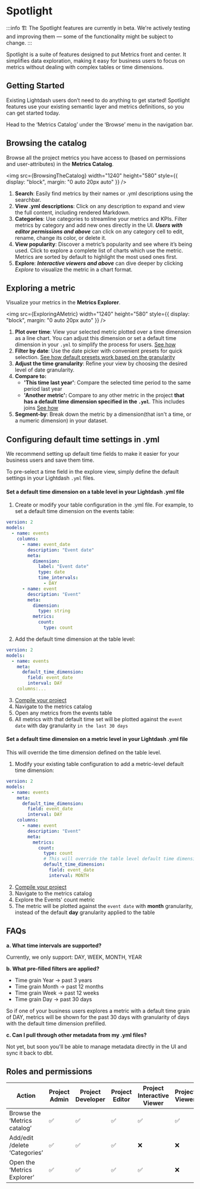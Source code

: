 
# Spotlight

:::info
🏗️ The Spotlight features are currently in beta. We're actively testing and improving them — some of the functionality might be subject to change.
:::

Spotlight is a suite of features designed to put Metrics front and center. It simplifies data exploration, making it easy for business users to focus on metrics without dealing with complex tables or time dimensions.

## Getting Started

Existing Lightdash users don’t need to do anything to get started! Spotlight features use your existing semantic layer and metrics definitions, so you can get started today.

Head to the ‘Metrics Catalog’ under the ‘Browse’ menu in the navigation bar.

## Browsing the catalog

Browse all the project metrics you have access to (based on permissions and user-attributes) in the **Metrics Catalog**.

<img
  src={BrowsingTheCatalog}
  width="1240"
  height="580"
  style={{ display: "block", margin: "0 auto 20px auto" }}
/>

1. **Search**: Easily find metrics by their names or .yml descriptions using the searchbar.
2. **View .yml descriptions**: Click on any description to expand and view the full content, including rendered Markdown.
3. **Categories**: Use categories to streamline your metrics and KPIs. Filter metrics by category and add new ones directly in the UI. **_Users with editor permissions and above_** can click on any category cell to edit, rename, change its color, or delete it.
4. **View popularity**: Discover a metric’s popularity and see where it’s being used. Click to explore a complete list of charts which use the metric. Metrics are sorted by default to highlight the most used ones first.
5. **Explore**: **_Interactive viewers and above_** can dive deeper by clicking _Explore_ to visualize the metric in a chart format.

## Exploring a metric

Visualize your metrics in the **Metrics Explorer**.

<img
  src={ExploringAMetric}
  width="1240"
  height="580"
  style={{ display: "block", margin: "0 auto 20px auto" }}
/>

1. **Plot over time**: View your selected metric plotted over a time dimension as a line chart. You can adjust this dimension or set a default time dimension in your `.yml` to simplify the process for users. [See how](#configuring-default-time-settings-in-yml)
2. **Filter by date**: Use the date picker with convenient presets for quick selection. [See how default presets work based on the granularity](#faq)
3. **Adjust the time granularity**: Refine your view by choosing the desired level of date granularity.
4. **Compare to:**
   - **'This time last year'**: Compare the selected time period to the same period last year
   - **'Another metric':** Compare to any other metric in the project **that has a default time dimension specified in the `.yml`**. This includes joins [See how](#configuring-default-time-settings-in-yml)
5. **Segment-by**: Break down the metric by a dimension(that isn't a time, or a numeric dimension) in your dataset.

## Configuring default time settings in .yml

We recommend setting up default time fields to make it easier for your business users and save them time.

To pre-select a time field in the explore view, simply define the default settings in your Lightdash `.yml` files.

#### Set a default time dimension on a table level in your Lightdash .yml file

1. Create or modify your table configuration in the .yml file. For example, to set a default time dimension on the events table:

```yml
version: 2
models:
  - name: events
    columns:
      - name: event_date
        description: "Event date"
        meta:
          dimension:
            label: "Event date"
            type: date
            time_intervals:
              - DAY
      - name: event
        description: "Event"
        meta:
          dimension:
            type: string
          metrics:
            count:
              type: count
```

2. Add the default time dimension at the table level:

```yml
version: 2
models:
  - name: events
    meta:
      default_time_dimension:
        field: event_date
        interval: DAY
    columns:...
```

3. [Compile your project](/references/dbt-projects.mdx)
4. Navigate to the metrics catalog
5. Open any metrics from the events table
6. All metrics with that default time set will be plotted against the `event date` with day granularity `in the last 30 days`

#### Set a default time dimension on a metric level in your Lightdash .yml file

This will override the time dimension defined on the table level.

1. Modify your existing table configuration to add a metric-level default time dimension:

```yml
version: 2
models:
  - name: events
    meta:
      default_time_dimension:
        field: event_date
        interval: DAY
    columns:
      - name: event
        description: "Event"
        meta:
          metrics:
            count:
              type: count
              # This will override the table level default time dimension
              default_time_dimension:
                field: event_date
                interval: MONTH
```

2. [Compile your project](/references/dbt-projects.mdx)
3. Navigate to the metrics catalog
4. Explore the Events' count metric
5. The metric will be plotted against the `event date` with **month** granularity, instead of the default **day** granularity applied to the table

## FAQs

**a. What time intervals are supported?**

Currently, we only support: DAY, WEEK, MONTH, YEAR

**b. What pre-filled filters are applied?**

- Time grain Year -> past 3 years
- Time grain Month -> past 12 months
- Time grain Week -> past 12 weeks
- Time grain Day -> past 30 days

So if one of your business users explores a metric with a default time grain of DAY, metrics will be shown for the past 30 days with granularity of days with the default time dimension prefilled.

**c. Can I pull through other metadata from my .yml files?**

Not yet, but soon you'll be able to manage metadata directly in the UI and sync it back to dbt.

## Roles and permissions

| **Action**                    | **Project Admin** | **Project Developer** | **Project Editor** | **Project Interactive Viewer** | **Project Viewer** |
| ----------------------------- | ----------------- | --------------------- | ------------------ | ------------------------------ | ------------------ |
| Browse the ‘Metrics catalog’  | ✅                | ✅                    | ✅                 | ✅                             | ✅                 |
| Add/edit /delete ‘Categories’ | ✅                | ✅                    | ✅                 | ❌                             | ❌                 |
| Open the ‘Metrics Explorer’   | ✅                | ✅                    | ✅                 | ✅                             | ❌                 |

